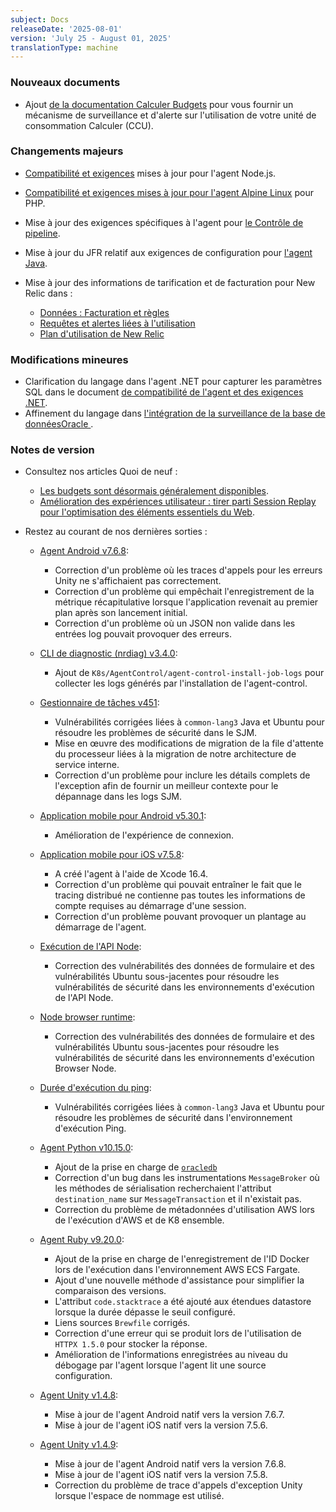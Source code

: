 ```yaml
---
subject: Docs
releaseDate: '2025-08-01'
version: 'July 25 - August 01, 2025'
translationType: machine
---
```


### Nouveaux documents

* Ajout [de la documentation Calculer Budgets](/docs/accounts/accounts-billing/new-relic-one-pricing-billing/compute-budgets/overview) pour vous fournir un mécanisme de surveillance et d&apos;alerte sur l&apos;utilisation de votre unité de consommation Calculer (CCU).

### Changements majeurs

* [Compatibilité et exigences](/docs/apm/agents/nodejs-agent/getting-started/compatibility-requirements-nodejs-agent) mises à jour pour l&apos;agent Node.js.

* [Compatibilité et exigences mises à jour pour l&apos;agent Alpine Linux](/docs/apm/agents/php-agent/getting-started/php-agent-compatibility-requirements) pour PHP.

* Mise à jour des exigences spécifiques à l&apos;agent pour [le Contrôle de pipeline](/docs/new-relic-control/pipeline-control/modify-agent-configuration).

* Mise à jour du JFR relatif aux exigences de configuration pour [l&apos;agent Java](/docs/apm/agents/java-agent/configuration/java-agent-configuration-config-file#jfr-harvest-interval).

* Mise à jour des informations de tarification et de facturation pour New Relic dans :

  * [Données : Facturation et règles](/docs/accounts/accounts-billing/new-relic-one-pricing-billing/data-ingest-billing)
  * [Requêtes et alertes liées à l&apos;utilisation](/docs/accounts/accounts-billing/new-relic-one-pricing-billing/usage-queries-alerts)
  * [Plan d&apos;utilisation de New Relic](/docs/licenses/license-information/usage-plans/new-relic-usage-plan)

### Modifications mineures

* Clarification du langage dans l&apos;agent .NET pour capturer les paramètres SQL dans le document [de compatibilité de l&apos;agent et des exigences .NET](/docs/apm/agents/net-agent/getting-started/net-agent-compatibility-requirements).
* Affinement du langage dans [l&apos;intégration de la surveillance de la base de donnéesOracle ](/docs/infrastructure/host-integrations/host-integrations-list/oracle-database-monitoring-integration).

### Notes de version

* Consultez nos articles Quoi de neuf :

  * [Les budgets sont désormais généralement disponibles](/whats-new/2025/07/whats-new-7-30-compute-budgets).
  * [Amélioration des expériences utilisateur : tirer parti Session Replay pour l&apos;optimisation des éléments essentiels du Web](/whats-new/2025/07/whats-new-7-31-augmenting-user-experiences-browser).

* Restez au courant de nos dernières sorties :

  * [Agent Android v7.6.8](/docs/release-notes/mobile-release-notes/android-release-notes/android-768):

    * Correction d&apos;un problème où les traces d&apos;appels pour les erreurs Unity ne s&apos;affichaient pas correctement.
    * Correction d&apos;un problème qui empêchait l&apos;enregistrement de la métrique récapitulative lorsque l&apos;application revenait au premier plan après son lancement initial.
    * Correction d&apos;un problème où un JSON non valide dans les entrées log pouvait provoquer des erreurs.

  * [CLI de diagnostic (nrdiag) v3.4.0](/docs/release-notes/diagnostics-release-notes/diagnostics-cli-release-notes/diagnostics-cli-341):
    * Ajout de `K8s/AgentControl/agent-control-install-job-logs` pour collecter les logs générés par l&apos;installation de l&apos;agent-control.

  * [Gestionnaire de tâches v451](/docs/release-notes/synthetics-release-notes/job-manager-release-notes/job-manager-release-451):

    * Vulnérabilités corrigées liées à `common-lang3` Java et Ubuntu pour résoudre les problèmes de sécurité dans le SJM.
    * Mise en œuvre des modifications de migration de la file d&apos;attente du processeur liées à la migration de notre architecture de service interne.
    * Correction d&apos;un problème pour inclure les détails complets de l&apos;exception afin de fournir un meilleur contexte pour le dépannage dans les logs SJM.

  * [Application mobile pour Android v5.30.1](/docs/release-notes/mobile-apps-release-notes/new-relic-android-release-notes/new-relic-android-5301):
    * Amélioration de l&apos;expérience de connexion.

  * [Application mobile pour iOS v7.5.8](/docs/release-notes/mobile-release-notes/ios-release-notes/ios-agent-758):

    * A créé l&apos;agent à l&apos;aide de Xcode 16.4.
    * Correction d&apos;un problème qui pouvait entraîner le fait que le tracing distribué ne contienne pas toutes les informations de compte requises au démarrage d&apos;une session.
    * Correction d&apos;un problème pouvant provoquer un plantage au démarrage de l&apos;agent.

  * [Exécution de l&apos;API Node](/docs/release-notes/synthetics-release-notes/node-api-runtime-release-notes/node-api-runtime-1.2.122):
    * Correction des vulnérabilités des données de formulaire et des vulnérabilités Ubuntu sous-jacentes pour résoudre les vulnérabilités de sécurité dans les environnements d&apos;exécution de l&apos;API Node.

  * [Node browser runtime](/docs/release-notes/synthetics-release-notes/node-browser-runtime-release-notes/node-browser-runtime-3.0.39):
    * Correction des vulnérabilités des données de formulaire et des vulnérabilités Ubuntu sous-jacentes pour résoudre les vulnérabilités de sécurité dans les environnements d&apos;exécution Browser Node.

  * [Durée d&apos;exécution du ping](/docs/release-notes/synthetics-release-notes/ping-runtime-release-notes/ping-runtime-1.53.0):
    * Vulnérabilités corrigées liées à `common-lang3` Java et Ubuntu pour résoudre les problèmes de sécurité dans l&apos;environnement d&apos;exécution Ping.

  * [Agent Python v10.15.0](/docs/release-notes/agent-release-notes/python-release-notes/python-agent-101500):

    * Ajout de la prise en charge de [`oracledb`](https://pypi.org/project/oracledb/)
    * Correction d&apos;un bug dans les instrumentations `MessageBroker` où les méthodes de sérialisation recherchaient l&apos;attribut `destination_name` sur `MessageTransaction` et il n&apos;existait pas.
    * Correction du problème de métadonnées d&apos;utilisation AWS lors de l&apos;exécution d&apos;AWS et de K8 ensemble.

  * [Agent Ruby v9.20.0](/docs/release-notes/agent-release-notes/ruby-release-notes/ruby-agent-9-20-0):

    * Ajout de la prise en charge de l&apos;enregistrement de l&apos;ID Docker lors de l&apos;exécution dans l&apos;environnement AWS ECS Fargate.
    * Ajout d&apos;une nouvelle méthode d&apos;assistance pour simplifier la comparaison des versions.
    * L&apos;attribut `code.stacktrace` a été ajouté aux étendues datastore lorsque la durée dépasse le seuil configuré.
    * Liens sources `Brewfile` corrigés.
    * Correction d&apos;une erreur qui se produit lors de l&apos;utilisation de `HTTPX 1.5.0` pour stocker la réponse.
    * Amélioration de l&apos;informations enregistrées au niveau du débogage par l&apos;agent lorsque l&apos;agent lit une source configuration.

  * [Agent Unity v1.4.8](/docs/release-notes/mobile-release-notes/unity-release-notes/unity-agent-148):

    * Mise à jour de l&apos;agent Android natif vers la version 7.6.7.
    * Mise à jour de l&apos;agent iOS natif vers la version 7.5.6.

  * [Agent Unity v1.4.9](/docs/release-notes/mobile-release-notes/unity-release-notes/unity-agent-149):

    * Mise à jour de l&apos;agent Android natif vers la version 7.6.8.
    * Mise à jour de l&apos;agent iOS natif vers la version 7.5.8.
    * Correction du problème de trace d&apos;appels d&apos;exception Unity lorsque l&apos;espace de nommage est utilisé.